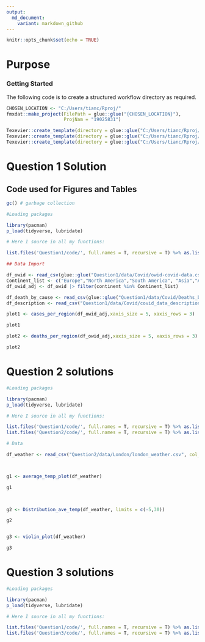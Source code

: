 ```yaml
---
output:
  md_document:
    variant: markdown_github
---
```


```r
knitr::opts_chunk$set(echo = TRUE)
```

# Purpose

### Getting Started

The following code is to create a structured workflow directory as required.

```r

CHOSEN_LOCATION <- "C:/Users/tianc/Rproj/"
fmxdat::make_project(FilePath = glue::glue("{CHOSEN_LOCATION}"), 
                     ProjNam = "19025831")

Texevier::create_template(directory = glue::glue("C:/Users/tianc/Rproj/19025831/"), template_name = "Question1", open_project = F)
Texevier::create_template(directory = glue::glue("C:/Users/tianc/Rproj/19025831/"), template_name = "Question2", open_project = F)
Texevier::create_template(directory = glue::glue("C:/Users/tianc/Rproj/19025831/"), template_name = "Question3", open_project = F)

```

# Question 1 Solution


## Code used for Figures and Tables

```r

gc() # garbage collection 

#Loading packages

library(pacman)
p_load(tidyverse, lubridate)

# Here I source in all my functions:

list.files('Question1/code/', full.names = T, recursive = T) %>% as.list() %>% walk(~source(.))

## Data Import

df_owid <- read_csv(glue::glue("Question1/data/Covid/owid-covid-data.csv"))
Continent_list <- c("Europe","North America","South America", "Asia","Africa")
df_owid_adj <- df_owid |> filter(continent %in% Continent_list)

df_death_by_cause <- read_csv(glue::glue("Question1/data/Covid/Deaths_by_cause.csv")) #see if there is a cleaner way
df_description <- read_csv("Question1/data/Covid/covid_data_description.csv")

```






```r
plot1 <- cases_per_region(df_owid_adj,xaxis_size = 5, xaxis_rows = 3)

plot1

```


```r

plot2 <- deaths_per_region(df_owid_adj,xaxis_size = 5, xaxis_rows = 3)

plot2

```




# Question 2 solutions

```r

#Loading packages

library(pacman)
p_load(tidyverse, lubridate)

# Here I source in all my functions:

list.files('Question1/code/', full.names = T, recursive = T) %>% as.list() %>% walk(~source(.))
list.files('Question2/code/', full.names = T, recursive = T) %>% as.list() %>% walk(~source(.))

# Data

df_weather <- read_csv("Question2/data/London/london_weather.csv", col_types = cols(date = col_date(format = "%Y%m%d")))




```

```r
g1 <- average_temp_plot(df_weather)

g1

    
```


```r

g2 <- Distribution_ave_temp(df_weather, limits = c(-5,30))

g2



```


```r

g3 <- violin_plot(df_weather)

g3

```




# Question 3 solutions

```r
#Loading packages

library(pacman)
p_load(tidyverse, lubridate)

# Here I source in all my functions:

list.files('Question1/code/', full.names = T, recursive = T) %>% as.list() %>% walk(~source(.))
list.files('Question3/code/', full.names = T, recursive = T) %>% as.list() %>% walk(~source(.))


```


```r

```



